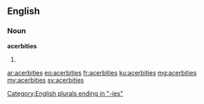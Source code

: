 ==English==

===Noun===
'''acerbities'''
# {{plural of|acerbity}}

[[Category:English plurals ending in "-ies"]]

[[ar:acerbities]]
[[eo:acerbities]]
[[fr:acerbities]]
[[ku:acerbities]]
[[mg:acerbities]]
[[my:acerbities]]
[[sv:acerbities]]